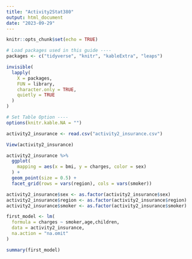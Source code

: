 ```yaml
---
title: "Activity2Stat380"
output: html_document
date: "2023-09-29"
---
```


```r
knitr::opts_chunk$set(echo = TRUE)
```

```r
# Load packages used in this guide ----
packages <- c("tidyverse", "knitr", "kableExtra", "leaps")

invisible(
  lapply(
    X = packages,
    FUN = library,
    character.only = TRUE,
    quietly = TRUE
  )
)

# Set Table Option ----
options(knitr.kable.NA = "")
```

```r
activity2_insurance <- read.csv("activity2_insurance.csv")
```

```r
View(activity2_insurance)
```


```r
activity2_insurance %>%
  ggplot(
    mapping = aes(x = bmi, y = charges, color = sex)
  ) +
  geom_point(size = 0.5) +
  facet_grid(rows = vars(region), cols = vars(smoker))
```
```r
activity2_insurance$sex <- as.factor(activity2_insurance$sex)
activity2_insurance$region <- as.factor(activity2_insurance$region)
activity2_insurance$smoker <- as.factor(activity2_insurance$smoker)
```


```r
first_model <- lm(
  formula = charges ~ smoker,age,children,
  data = activity2_insurance,
  na.action = "na.omit"
)
```


```r
summary(first_model)
```


```r

```
